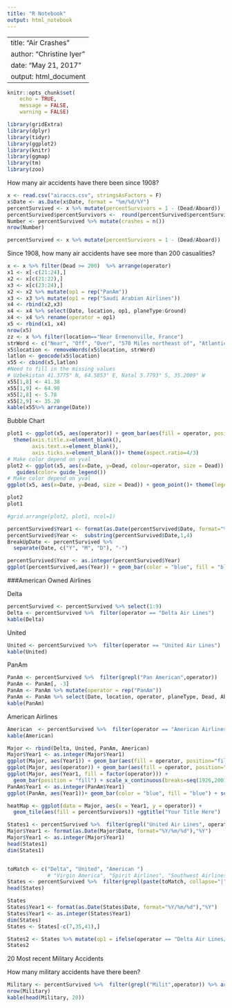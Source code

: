 ```yaml
---
title: "R Notebook"
output: html_notebook
---
```


---
title: "Air Crashes"
author: "Christine Iyer"
date: "May 21, 2017"
output: html_document
---

```r
knitr::opts_chunk$set(
	echo = TRUE,
	message = FALSE,
	warning = FALSE)
```

```r
library(gridExtra)
library(dplyr)
library(tidyr)
library(ggplot2)
library(knitr)
library(ggmap)
library(tm)
library(zoo)
```

How many air accidents have there been since 1908?

```r
x <- read.csv("airaccs.csv", stringsAsFactors = F)
x$Date <- as.Date(x$Date, format = "%m/%d/%Y")
percentSurvived <- x %>% mutate(percentSurvivors = 1 - (Dead/Aboard)) 
percentSurvived$percentSurvivors <-  round(percentSurvived$percentSurvivors, digits = 2)
Number <- percentSurvived %>% mutate(crashes = n())
nrow(Number)
```


```r
percentSurvived <- x %>% mutate(percentSurvivors = 1 - (Dead/Aboard)) 
```

Since 1908, how many air accidents have see more than 200 casualities? 

```r
x <- x %>% filter(Dead >= 200)  %>% arrange(operator)
x1 <- x[-c(21:24),]
x2 <- x[c(21:22),]
x3 <- x[c(23:24),]
x2 <- x2 %>% mutate(op1 = rep("PanAm"))
x3 <- x3 %>% mutate(op1 = rep("Saudi Arabian Airlines"))
x4 <- rbind(x2,x3)
x4 <- x4 %>% select(Date, location, op1, planeType:Ground)
x4 <- x4 %>% rename(operator = op1)
x5 <- rbind(x1, x4)
nrow(x5)
zz <- x %>% filter(location=="Near Ermenonville, France")
strWord <- c("Near", "Off", "Over", "570 Miles northeast of", "Atlantic Ocean, 110 miles West of ", "Near Ermenonville", "Tenerife, ")
x5$location <- removeWords(x5$location, strWord) 
latlon <- geocode(x5$location)
x55 <- cbind(x5,latlon)
#Need to fill in the missing values
# Uzbekistan 41.3775° N, 64.5853° E, Natal 5.7793° S, 35.2009° W
x55[1,8] <- 41.38
x55[1,9] <- 64.98
x55[2,8] <- 5.78
x55[2,9] <- 35.20
kable(x55%>% arrange(Date))
```

Bubble Chart 

```r
plot1 <- ggplot(x5, aes(operator)) + geom_bar(aes(fill = operator, position="fill")) +
  theme(axis.title.x=element_blank(),
        axis.text.x=element_blank(),
        axis.ticks.x=element_blank())+ theme(aspect.ratio=4/3)
# Make color depend on yval
plot2 <- ggplot(x5, aes(x=Date, y=Dead, colour=operator, size = Dead)) + geom_point()+ theme(legend.position="none") +
   guides(color= guide_legend()) 
# Make color depend on yval
ggplot(x5, aes(x=Date, y=Dead, size = Dead)) + geom_point()+ theme(legend.position="none")  
```

```r
plot2
plot1

#grid.arrange(plot2, plot1, ncol=1)
```



```r
percentSurvived$Year1 <- format(as.Date(percentSurvived$Date, format="%Y/%m/%d"),"%Y")
percentSurvived$Year <-  substring(percentSurvived$Date,1,4)
BreakUpDate <- percentSurvived %>%
  separate(Date, c("Y", "M", "D"), "-")
```


```r
percentSurvived$Year <- as.integer(percentSurvived$Year)
ggplot(percentSurvived,aes(Year)) + geom_bar(color = "blue", fill = "blue") +ggtitle("Number of Fatal Air Accidents Since 1908")
```


###American Owned Airlines

Delta

```r
percentSurvived <- percentSurvived %>% select(1:9)
Delta <- percentSurvived %>%  filter(operator == "Delta Air Lines") 
kable(Delta)
```

United

```r
United <- percentSurvived %>%  filter(operator == "United Air Lines")
kable(United)
```
PanAm

```r
PanAm <- percentSurvived %>%  filter(grepl("Pan American",operator)) 
PanAm <- PanAm[, -3]
PanAm <- PanAm %>% mutate(operator = rep("PanAm"))
PanAm <- PanAm %>% select(Date, location, operator, planeType, Dead, Aboard, Ground, percentSurvivors, Year1)
kable(PanAm)
```

American Airlines

```r
American  <- percentSurvived %>%  filter(operator == "American Airlines")
kable(American)
```

```r
Major <- rbind(Delta, United, PanAm, American)
Major$Year1 <- as.integer(Major$Year1)
ggplot(Major, aes(Year1)) + geom_bar(aes(fill = operator, position="fill")) + ggtitle("Your Title Here")
ggplot(Major, aes(operator)) + geom_bar(aes(fill = operator, position="fill")) + ggtitle("Your Title Here")
ggplot(Major, aes(Year1, fill = factor(operator))) +
  geom_bar(position = "fill") + scale_x_continuous(breaks=seq(1926,2001,5)) + ggtitle("Your Title Here")
PanAm$Year1 <- as.integer(PanAm$Year1)
ggplot(PanAm, aes(Year1))+ geom_bar(color = "blue", fill = "blue") + scale_x_continuous(breaks=seq(1926,2001,5)) +ggtitle("Your Title Here")
```

```r
heatMap <- ggplot(data = Major, aes(x = Year1, y = operator)) +
  geom_tile(aes(fill = percentSurvivors)) +ggtitle("Your Title Here")
```



```r
States1 <- percentSurvived %>%  filter(grepl("United Air Lines", operator))
Major$Year1 <- format(as.Date(Major$Date, format="%Y/%m/%d"),"%Y")
Major$Year1 <- as.integer(Major$Year1)
head(States1)
dim(States1)


toMatch <- c("Delta", "United", "American ")
             # "Virgin America", "Spirit Airlines", "Southwest Airlines", "JetBlue", "Hawaiian", "Frontier", "American Airlines", "Allegiant Air", "Alaska Air"
States <- percentSurvived %>%  filter(grepl(paste(toMatch, collapse="|"), operator))
head(States)

States
States$Year1 <- format(as.Date(States$Date, format="%Y/%m/%d"),"%Y")
States$Year1 <- as.integer(States$Year1)
dim(States)
States <- States[-c(7,35,41),]

States2 <- States %>% mutate(op1 = ifelse(operator == "Delta Air Lines/North Central Airlines", "Delta Airlines", ""))
States2

```

20 Most recent Military Accidents

How many military accidents have there been?

```r
Military <- percentSurvived %>%  filter(grepl("Milit",operator)) %>% arrange(desc(Date))
nrow(Military)
kable(head(Military, 20))
```


